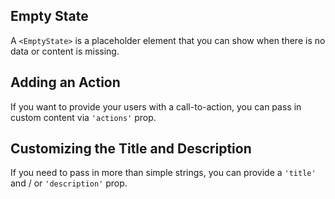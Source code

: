 
## Empty State

A `<EmptyState>` is a placeholder element that you can show when there is no data or content is missing.

<EmptyStateWithDescription />

## Adding an Action

If you want to provide your users with a call-to-action, you can pass in custom content via `'actions'` prop.

<EmptyStateWithActions />

## Customizing the Title and Description

If you need to pass in more than simple strings, you can provide a `'title'` and / or `'description'` prop.

<EmptyStateWithContent />
